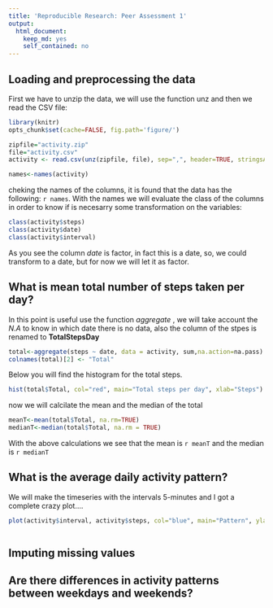 ```yaml
---
title: 'Reproducible Research: Peer Assessment 1'
output:
  html_document:
    keep_md: yes
    self_contained: no
---
```



## Loading and preprocessing the data


First we have to unzip the data, we will use the function unz and then we read the CSV file:

```r
library(knitr)
opts_chunk$set(cache=FALSE, fig.path='figure/')
```


```r
zipfile="activity.zip" 
file="activity.csv"
activity <- read.csv(unz(zipfile, file), sep=",", header=TRUE, stringsAsFactors=FALSE)
```



```r
names<-names(activity)
```
cheking the names of the columns, it is found that the data has the following: `r names`. With the names we will evaluate the class of the columns in order to know if is necesarry some transformation on the variables:
```r
class(activity$steps)
class(activity$date)
class(activity$interval)

```

As you see the column *date*  is factor, in fact this is a date, so, we could transform to a date, but for now we will let it as factor.

## What is mean total number of steps taken per day?

In this point is useful use the function *aggregate* , we will take account the *N.A* to know in which date there is no data, also the column of the stpes is renamed to **TotalStepsDay**

```r
total<-aggregate(steps ~ date, data = activity, sum,na.action=na.pass)
colnames(total)[2] <- "Total"
```

Below you will find the histogram for the total steps.
```r

hist(total$Total, col="red", main="Total steps per day", xlab="Steps")

```

now we will calcilate the mean and the median of the total

```r
meanT<-mean(total$Total, na.rm=TRUE)
medianT<-median(total$Total, na.rm = TRUE)
```

With the above calculations we see that the mean is `r meanT ` and the median is `r medianT`



## What is the average daily activity pattern?

We will make the timeseries with the intervals 5-minutes and I got a complete crazy plot....

```r

plot(activity$interval, activity$steps, col="blue", main="Pattern", ylab="Steps", type = "l", xlab="5 min interval")



```


## Imputing missing values



## Are there differences in activity patterns between weekdays and weekends?
